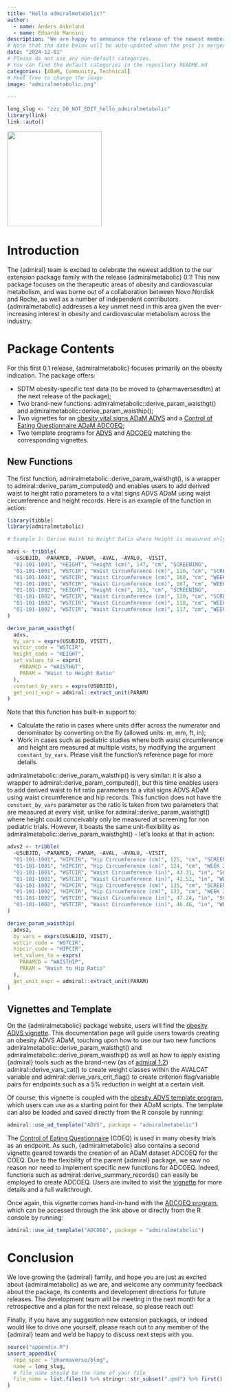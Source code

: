 ```yaml
---
title: "Hello admiralmetabolic!"
author:
  - name: Anders Askeland
  - name: Edoardo Mancini
description: "We are happy to announce the release of the newest member of the {admiral} family - {admiralmetabolic}!"
# Note that the date below will be auto-updated when the post is merged.
date: "2024-12-01"
# Please do not use any non-default categories.
# You can find the default categories in the repository README.md
categories: [ADaM, Community, Technical]
# Feel free to change the image
image: "admiralmetabolic.png"

---
```


<!--------------- typical setup ----------------->

```r
long_slug <- "zzz_DO_NOT_EDIT_hello_admiralmetabolic"
library(link)
link::auto()
```

<!--------------- post begins here ----------------->

[![](admiralmetabolic.png){fig-align="center" width="220"}](https://pharmaverse.github.io/admiralmetabolic/index.html)

# Introduction

The {admiral} team is excited to celebrate the newest addition to the our extension package family with the release {admiralmetabolic} 0.1! This new package focuses on the therapeutic areas of obesity and cardiovascular metabolism, and was borne out of a collaboration between Novo Nordisk and Roche, as well as a number of independent contributors. {admiralmetabolic} addresses a key unmet need in this area given the ever-increasing interest in obesity and cardiovascular metabolism across the industry.

# Package Contents

For this first 0.1 release, {admiralmetabolic} focuses primarily on the obesity indication. The package offers:

* SDTM obesity-specific test data (to be moved to {pharmaversesdtm} at the next release of the package);
* Two brand-new functions: admiralmetabolic::derive_param_waisthgt() and admiralmetabolic::derive_param_waisthip();
* Two vignettes for an [obesity vital signs ADaM ADVS](https://pharmaverse.github.io/admiralmetabolic/articles/advs.html) and a [Control of Eating Questionnaire ADaM ADCOEQ](https://pharmaverse.github.io/admiralmetabolic/articles/adcoeq.html);
* Two template programs for [ADVS](https://github.com/pharmaverse/admiralmetabolic/blob/main/inst/templates/ad_advs.R) and [ADCOEQ](https://github.com/pharmaverse/admiralmetabolic/blob/main/inst/templates/ad_adcoeq.R) matching the corresponding vignettes.

## New Functions

The first function, admiralmetabolic::derive_param_waisthgt(), is a wrapper to admiral::derive_param_computed() and enables users to add derived waist to height ratio parameters to a vital signs ADVS ADaM using waist circumference and height records. Here is an example of the function in action:

```r
library(tibble)
library(admiralmetabolic)

# Example 1: Derive Waist to Height Ratio where Height is measured only once

advs <- tribble(
  ~USUBJID, ~PARAMCD, ~PARAM, ~AVAL, ~AVALU, ~VISIT,
  "01-101-1001", "HEIGHT", "Height (cm)", 147, "cm", "SCREENING",
  "01-101-1001", "WSTCIR", "Waist Circumference (cm)", 110, "cm", "SCREENING",
  "01-101-1001", "WSTCIR", "Waist Circumference (cm)", 108, "cm", "WEEK 2",
  "01-101-1001", "WSTCIR", "Waist Circumference (cm)", 107, "cm", "WEEK 3",
  "01-101-1002", "HEIGHT", "Height (cm)", 163, "cm", "SCREENING",
  "01-101-1002", "WSTCIR", "Waist Circumference (cm)", 120, "cm", "SCREENING",
  "01-101-1002", "WSTCIR", "Waist Circumference (cm)", 118, "cm", "WEEK 2",
  "01-101-1002", "WSTCIR", "Waist Circumference (cm)", 117, "cm", "WEEK 3",
)

derive_param_waisthgt(
  advs,
  by_vars = exprs(USUBJID, VISIT),
  wstcir_code = "WSTCIR",
  height_code = "HEIGHT",
  set_values_to = exprs(
    PARAMCD = "WAISTHGT",
    PARAM = "Waist to Height Ratio"
  ),
  constant_by_vars = exprs(USUBJID),
  get_unit_expr = admiral::extract_unit(PARAM)
)
```

Note that this function has built-in support to:

* Calculate the ratio in cases where units differ across the numerator and denominator by converting on the fly (allowed units: m, mm, ft, in);
* Work in cases such as pediatric studies where both waist circumference and height are measured at multiple visits, by modifying the argument `constant_by_vars`. Please visit the function's reference page for more details.

admiralmetabolic::derive_param_waisthip() is very similar: it is also a wrapper to admiral::derive_param_computed(), but this time enables users to add derived waist to hit ratio parameters to a vital signs ADVS ADaM using waist circumference and hip records. This function does not have the `constant_by_vars` parameter as the ratio is taken from two parameters that are measured at every visit, unlike for admiral::derive_param_waisthgt() where height could conceivably only be measured at screening for non pediatric trials. However, it boasts the same unit-flexibility as admiralmetabolic::derive_param_waisthght() - let's looks at that in action:

```r
advs2 <- tribble(
  ~USUBJID, ~PARAMCD, ~PARAM, ~AVAL, ~AVALU, ~VISIT,
  "01-101-1001", "HIPCIR", "Hip Circumference (cm)", 125, "cm", "SCREENING",
  "01-101-1001", "HIPCIR", "Hip Circumference (cm)", 124, "cm", "WEEK 2",
  "01-101-1001", "WSTCIR", "Waist Circumference (in)", 43.31, "in", "SCREENING",
  "01-101-1001", "WSTCIR", "Waist Circumference (in)", 42.52, "in", "WEEK 2",
  "01-101-1002", "HIPCIR", "Hip Circumference (cm)", 135, "cm", "SCREENING",
  "01-101-1002", "HIPCIR", "Hip Circumference (cm)", 133, "cm", "WEEK 2",
  "01-101-1002", "WSTCIR", "Waist Circumference (in)", 47.24, "in", "SCREENING",
  "01-101-1002", "WSTCIR", "Waist Circumference (in)", 46.46, "in", "WEEK 2"
)

derive_param_waisthip(
  advs2,
  by_vars = exprs(USUBJID, VISIT),
  wstcir_code = "WSTCIR",
  hipcir_code = "HIPCIR",
  set_values_to = exprs(
    PARAMCD = "WAISTHIP",
    PARAM = "Waist to Hip Ratio"
  ),
  get_unit_expr = admiral::extract_unit(PARAM)
)
```

## Vignettes and Template

On the {admiralmetabolic} package website, users will find the [obesity ADVS vignette](https://pharmaverse.github.io/admiralmetabolic/articles/advs.html). This documentation page will guide users towards creating an obesity ADVS ADaM, touching upon how to use our two new functions admiralmetabolic::derive_param_waisthgt() and admiralmetabolic::derive_param_waisthip() as well as how to apply existing {admiral} tools such as the brand-new (as of [admiral 1.2](https://pharmaverse.github.io/blog/posts/2025-01-17_1.2_admiral.../1.2_admiral_release.html)) admiral::derive_vars_cat() to create weight classes within the AVALCAT variable and admiral::derive_vars_crit_flag() to create criterion flag/variable pairs for endpoints such as a 5% reduction in weight at a certain visit.

Of course, this vignette is coupled with the [obesity ADVS template program](https://github.com/pharmaverse/admiralmetabolic/blob/main/inst/templates/ad_advs.R), which users can use as a starting point for their ADaM scripts. The template can also be loaded and saved directly from the R console by running:

```r
admiral::use_ad_template("ADVS", package = "admiralmetabolic")
```

The [Control of Eating Questionnaire](https://licensing.leeds.ac.uk/product/control-of-eating-questionnaire-coeq) (COEQ) is used in many obesity trials as an endpoint. As such, {admiralmetabolic} also contains a second vignette geared towards the creation of an ADaM dataset ADCOEQ for the COEQ. Due to the flexibility of the parent {admiral} package, we saw no reason nor need to implement specific new functions for ADCOEQ. Indeed, functions such as admiral::derive_summary_records() can easily be employed to create ADCOEQ. Users are invited to visit the [vignette](https://pharmaverse.github.io/admiralmetabolic/articles/adcoeq.html) for more details and a full walkthrough. 

Once again, this vignette comes hand-in-hand with the [ADCOEQ program](https://github.com/pharmaverse/admiralmetabolic/blob/main/inst/templates/ad_advs.R), which can be accessed through the link above or directly from the R console by running:

```r
admiral::use_ad_template("ADCOEQ", package = "admiralmetabolic")
```

# Conclusion

We love growing the {admiral} family, and hope you are just as excited about {admiralmetabolic} as we are, and welcome any community feedback about the package, its contents and development directions for future releases. The development team will be meeting in the next month for a retrospective and a plan for the next release, so please reach out! 

Finally, if you have any suggestion new extension packages, or indeed would like to drive one yourself, please reach out to any member of the {admiral} team and we'd be happy to discuss next steps with you.

<!--------------- appendices go here ----------------->

```r
source("appendix.R")
insert_appendix(
  repo_spec = "pharmaverse/blog",
  name = long_slug,
  # file_name should be the name of your file
  file_name = list.files() %>% stringr::str_subset(".qmd") %>% first()
)
```
